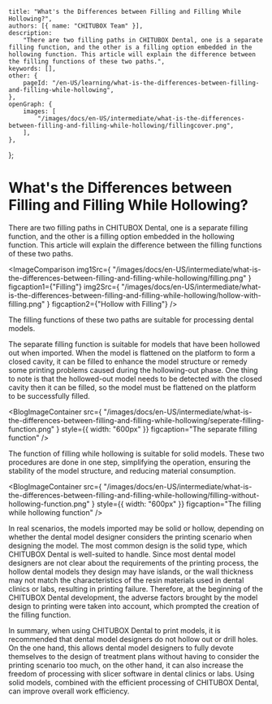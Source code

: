 	title: "What's the Differences between Filling and Filling While Hollowing?",
	authors: [{ name: "CHITUBOX Team" }],
	description:
		"There are two filling paths in CHITUBOX Dental, one is a separate filling function, and the other is a filling option embedded in the hollowing function. This article will explain the difference between the filling functions of these two paths.",
	keywords: [],
	other: {
		pageId: "/en-US/learning/what-is-the-differences-between-filling-and-filling-while-hollowing",
	},
	openGraph: {
		images: [
			"/images/docs/en-US/intermediate/what-is-the-differences-between-filling-and-filling-while-hollowing/fillingcover.png",
		],
	},
};

# What's the Differences between Filling and Filling While Hollowing?

There are two filling paths in CHITUBOX Dental, one is a separate filling function, and the other is a filling option embedded in the hollowing function. This article will explain the difference between the filling functions of these two paths.
<br/>


<ImageComparison
	img1Src={
		"/images/docs/en-US/intermediate/what-is-the-differences-between-filling-and-filling-while-hollowing/filling.png"
	}
	figcaption1={"Filling"}
	img2Src={
		"/images/docs/en-US/intermediate/what-is-the-differences-between-filling-and-filling-while-hollowing/hollow-with-filling.png"
	}
	figcaption2={"Hollow with Filling"}
/>


The filling functions of these two paths are suitable for processing dental models.

The separate filling function is suitable for models that have been hollowed out when imported. When the model is flattened on the platform to form a closed cavity, it can be filled to enhance the model structure or remedy some printing problems caused during the hollowing-out phase. One thing to note is that the hollowed-out model needs to be detected with the closed cavity then it can be filled, so the model must be flattened on the platform to be successfully filled.

<BlogImageContainer
	src={
		"/images/docs/en-US/intermediate/what-is-the-differences-between-filling-and-filling-while-hollowing/seperate-filling-function.png"
	}
	style={{ width: "600px" }}
	figcaption="The separate filling function"
/>

The function of filling while hollowing is suitable for solid models. These two procedures are done in one step, simplifying the operation, ensuring the stability of the model structure, and reducing material consumption.

<BlogImageContainer
	src={
		"/images/docs/en-US/intermediate/what-is-the-differences-between-filling-and-filling-while-hollowing/filling-without-hollowing-function.png"
	}
	style={{ width: "600px" }}
	figcaption="The filling while hollowing function"
/>

In real scenarios, the models imported may be solid or hollow, depending on whether the dental model designer considers the printing scenario when designing the model. The most common design is the solid type, which CHITUBOX Dental is well-suited to handle. Since most dental model designers are not clear about the requirements of the printing process, the hollow dental models they design may have islands, or the wall thickness may not match the characteristics of the resin materials used in dental clinics or labs, resulting in printing failure. Therefore, at the beginning of the CHITUBOX Dental development, the adverse factors brought by the model design to printing were taken into account, which prompted the creation of the filling function.

In summary, when using CHITUBOX Dental to print models, it is recommended that dental model designers do not hollow out or drill holes. On the one hand, this allows dental model designers to fully devote themselves to the design of treatment plans without having to consider the printing scenario too much, on the other hand, it can also increase the freedom of processing with slicer software in dental clinics or labs. Using solid models, combined with the efficient processing of CHITUBOX Dental, can improve overall work efficiency.

